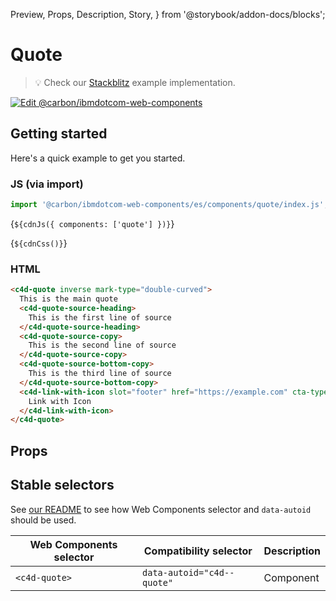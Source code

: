   Preview,
  Props,
  Description,
  Story,
} from '@storybook/addon-docs/blocks';

# Quote

> 💡 Check our
> [Stackblitz](https://stackblitz.com/github/carbon-design-system/carbon-for-ibm-dotcom/tree/main/packages/web-components/examples/stackblitz/components/quote)
> example implementation.

[![Edit @carbon/ibmdotcom-web-components](https://developer.stackblitz.com/img/open_in_stackblitz.svg)](https://stackblitz.com/github/carbon-design-system/carbon-for-ibm-dotcom/tree/main/packages/web-components/examples/stackblitz/components/quote)

## Getting started

Here's a quick example to get you started.

### JS (via import)

```javascript
import '@carbon/ibmdotcom-web-components/es/components/quote/index.js';
```

<Markdown>{`${cdnJs({ components: ['quote'] })}`}</Markdown>

<Markdown>{`${cdnCss()}`}</Markdown>

### HTML

```html
<c4d-quote inverse mark-type="double-curved">
  This is the main quote
  <c4d-quote-source-heading>
    This is the first line of source
  </c4d-quote-source-heading>
  <c4d-quote-source-copy>
    This is the second line of source
  </c4d-quote-source-copy>
  <c4d-quote-source-bottom-copy>
    This is the third line of source
  </c4d-quote-source-bottom-copy>
  <c4d-link-with-icon slot="footer" href="https://example.com" cta-type="local">
    Link with Icon
  </c4d-link-with-icon>
</c4d-quote>
```

## Props

<Props of="c4d-quote" />

## Stable selectors

See
[our README](https://github.com/carbon-design-system/carbon-for-ibm-dotcom/tree/main/packages/web-components#stable-selectors-for-analytics-and-integratione2e-testing-in-web-components)
to see how Web Components selector and `data-autoid` should be used.

| Web Components selector | Compatibility selector     | Description |
| ----------------------- | -------------------------- | ----------- |
| `<c4d-quote>`           | `data-autoid="c4d--quote"` | Component   |

<Description markdown={contributing} />
